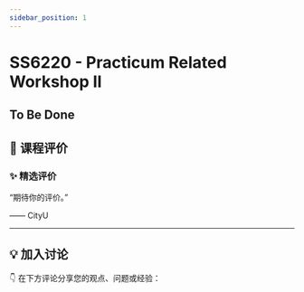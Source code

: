 ```yaml
---
sidebar_position: 1
---
```



# SS6220 - Practicum Related Workshop II

## To Be Done

## **💬 课程评价**

### ✨ **精选评价**
<div className={commentStyles.commentBox}>
    <p className={commentStyles.commentText}>
        “期待你的评价。”
    </p>
    <p className={commentStyles.commentAuthor}>—— CityU</p>
</div>

---

## **💡 加入讨论**

👇 在下方评论分享您的观点、问题或经验：
<Utterances />
